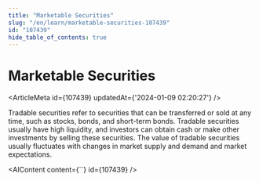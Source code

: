 ```yaml
---
title: "Marketable Securities"
slug: "/en/learn/marketable-securities-107439"
id: "107439"
hide_table_of_contents: true
---
```



# Marketable Securities

<ArticleMeta id={107439} updatedAt={'2024-01-09 02:20:27'} />
<div className='border-solid border-b border-t-0 my-4 border-[var(--ifm-color-gray-300)]' />

Tradable securities refer to securities that can be transferred or sold at any time, such as stocks, bonds, and short-term bonds. Tradable securities usually have high liquidity, and investors can obtain cash or make other investments by selling these securities. The value of tradable securities usually fluctuates with changes in market supply and demand and market expectations.

<AIContent content={``} id={107439} />

